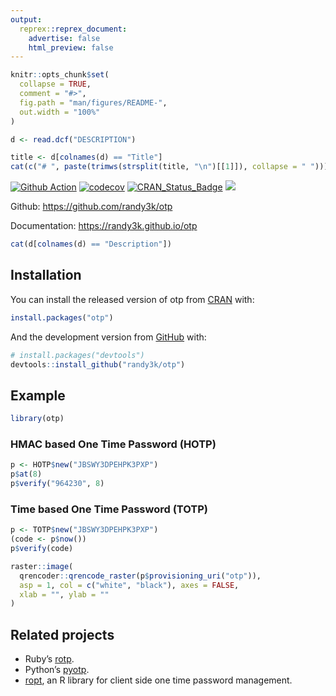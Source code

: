 ```yaml
---
output:
  reprex::reprex_document:
    advertise: false
    html_preview: false
---
```


<!-- README.md is generated from README.Rmd. Please edit that file -->

```r
knitr::opts_chunk$set(
  collapse = TRUE,
  comment = "#>",
  fig.path = "man/figures/README-",
  out.width = "100%"
)
```

```r
d <- read.dcf("DESCRIPTION")
```

```r
title <- d[colnames(d) == "Title"]
cat(c("# ", paste(trimws(strsplit(title, "\n")[[1]]), collapse = " ")))
```

[![Github
Action](https://github.com/randy3k/otp/workflows/build/badge.svg?branch=master)](https://github.com/randy3k/otp)
[![codecov](https://codecov.io/gh/randy3k/otp/branch/master/graph/badge.svg)](https://codecov.io/gh/randy3k/otp)
[![CRAN\_Status\_Badge](https://www.r-pkg.org/badges/version/otp)](https://cran.r-project.org/package=otp)
[![](https://cranlogs.r-pkg.org/badges/grand-total/otp)](https://cran.r-project.org/package=otp)


Github: [https://github.com/randy3k/otp](https://github.com/randy3k/otp)

Documentation: [https://randy3k.github.io/otp](https://randy3k.github.io/otp)

```r
cat(d[colnames(d) == "Description"])
```

## Installation

You can install the released version of otp from [CRAN](https://CRAN.R-project.org) with:

``` r
install.packages("otp")
```

And the development version from [GitHub](https://github.com/) with:

``` r
# install.packages("devtools")
devtools::install_github("randy3k/otp")
```
## Example

```r
library(otp)
```

### HMAC based One Time Password (HOTP)

```r
p <- HOTP$new("JBSWY3DPEHPK3PXP")
p$at(8)
p$verify("964230", 8)
```

### Time based One Time Password (TOTP)

```r
p <- TOTP$new("JBSWY3DPEHPK3PXP")
(code <- p$now())
p$verify(code)
```

```r
raster::image(
  qrencoder::qrencode_raster(p$provisioning_uri("otp")),
  asp = 1, col = c("white", "black"), axes = FALSE,
  xlab = "", ylab = ""
)
```

## Related projects

- Ruby's [rotp](https://github.com/mdp/rotp).
- Python's [pyotp](https://github.com/pyauth/pyotp).
- [ropt](https://github.com/wrathematics/rotp), an R library for client side one time password management.
